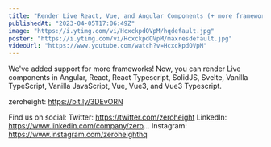 ```yaml
---
title: "Render Live React, Vue, and Angular Components (+ more frameworks) in your design system"
publishedAt: "2023-04-05T17:06:49Z"
image: "https://i.ytimg.com/vi/HcxckpdOVpM/hqdefault.jpg"
poster: "https://i.ytimg.com/vi/HcxckpdOVpM/maxresdefault.jpg"
videoUrl: "https://www.youtube.com/watch?v=HcxckpdOVpM"
---
```


We've added support for more frameworks! Now, you can render Live components in Angular, React, React Typescript, SolidJS, Svelte, Vanilla TypeScript, Vanilla JavaScript, Vue, Vue3, and Vue3 Typescript.

zeroheight: https://bit.ly/3DEvORN

Find us on social:
Twitter: https://twitter.com/zeroheight
LinkedIn: https://www.linkedin.com/company/zero...
Instagram: https://www.instagram.com/zeroheighthq
